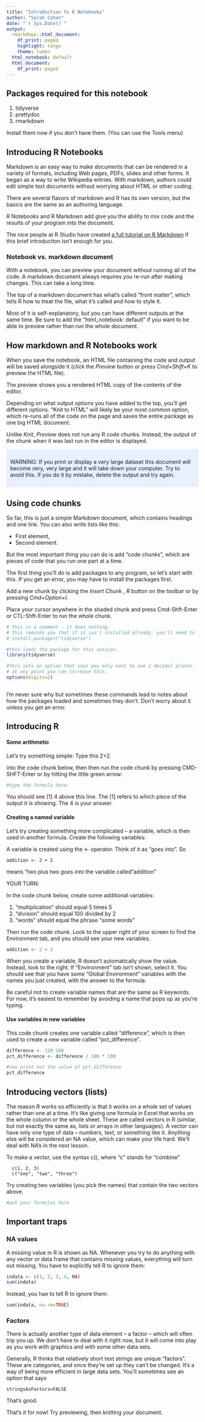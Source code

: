 ```yaml
---
title: "Introduction to R Notebooks"
author: "Sarah Cohen"
date: "`r Sys.Date()`"
output:
  rmarkdown::html_document:
    df_print: paged
    highlight: tango
    theme: lumen
  html_notebook: default
  html_document:
    df_print: paged
---
```



## Packages required for this notebook

1. tidyverse
2. prettydoc
3. rmarkdown

Install them now if you don't have them. (You can use the Tools menu)


## Introducing R Notebooks

Markdown is an easy way to make documents that can be rendered in a variety of formats, including Web pages, PDFs, slides and other forms. It began as a way to write Wikipedia entries. With markdown, authors could edit simple text documents without worrying about HTML or other coding. 

There are several flavors of markdown and R has its own version, but the basics are the same as an authoring language. 

R Notebooks and R Markdown add give you the ability to mix code and the results of your program into the document. 

The nice people at R Studio have created [a full tutorial on R Markdown](https://rmarkdown.rstudio.com/lesson-1.html) if this brief introduciton isn't enough for you. 

### Notebook vs. markdown document

With a notebook, you can preview your document without running all of the code. A markdown document always requires you re-run after making changes. This can take a long time. 

The top of a markdown document has what's called "front matter", which tells R how to treat the file, what it's called and how to style it. 

Most of it is self-explanatory, but you can have different outputs at the same time. Be sure to add the "html_notebook: default" if you want to be able to preview rather than run the whole document. 


## How markdown and R Notebooks work

When you save the notebook, an HTML file containing the code and output will be saved alongside it (click the *Preview* button or press *Cmd+Shift+K* to preview the HTML file). 

The preview shows you a rendered HTML copy of the contents of the editor.

Depending on what output options you have added to the top, you'll get different options. "Knit to HTML" will likely be your most common option, which re-runs all of the code on the page and saves the entire package as one big HTML document. 

Unlike *Knit*, *Preview* does not run any R code chunks. Instead, the output of the chunk when it was last run in the editor is displayed.

<div style="background-color:#e6f0ff;padding:10px;">
WARNING: If you print or display a very large dataset this document will become very, very large and it will take down your computer. Try to avoid this. If you do it by mistake, delete the output and try again.
</div>



## Using code chunks

So far, this is just a simple Markdown document, which contains headings and one link. You can also write lists like this: 

* First element, 
* Second element. 

But the most important thing you can do is add "code chunks", which are pieces of code that you run one part at a time. 


The first thing you'll do is add packages to any program, so let's start with this. If you get an error, you may have to install the packages first. 

Add a new chunk by clicking the *Insert Chunk* , *R* button on the toolbar or by pressing *Cmd+Option+I*.

Place your cursor anywhere in the shaded chunk and press Cmd-Shft-Enter or CTL-Shft-Enter to run the whole chunk. 


```r

# this is a comment - it does nothing.
# this reminds you that if it isn't installed already, you'll need to install a package
# install.packages("tidyverse")

#this loads the package for this session. 
library(tidyverse)

#this sets an option that says you only want to see 2 decimal places.
# at any point you can increase this.
options(digits=2)



```

I'm never sure why but sometimes these commands lead to notes about how the packages loaded and sometimes they don't. Don't worry about it unless you get an error. 

## Introducing R

#### Some arithmetic

Let's try something simple: Type this
      2+2. 

into the code chunk below, then then run the code chunk by pressing CMD-SHFT-Enter or by hitting the little green arrow: 

```r

#type the formula here:

```

You should see [1] 4 above this line. The [1] refers to which piece of the output it is showing. The 4 is your answer. 

#### Creating a named variable

Let's try creating something more complicated -- a variable, which is then used in another formula. Create the following variables: 

A variable is created using the <- operator. Think of it as "goes into". So

    addition <- 2 + 2

means "two plus two *goes into* the variable called "addition"

YOUR TURN: 

In the code chunk below, create some additional variables:

1. "multiplication" should equal 5 times 5
2. "division" should equal 100 divided by 2
3. "words" should equal the phrase "some words"

Then run the code chunk. Look to the upper right of your screen to find the Environment tab, and you should see your new variables. 

```r

addition <- 2 + 2


```


When you create a variable, R doesn't automatically show the value. Instead, look to the right. If "Environment" tab isn't shown, select it. You should see that you have some "Global Environment" variables with the names you just created, with the answer to the formula.

Be careful not to create variable names that are the same as R keywords. For now, it's easiest to remember by avoiding a name that pops up as you're typing. 


#### Use variables in new variables


This code chunk creates one variable called "difference", which is then used to create a new variable called "pct_difference".  

```r

difference <- 120-100
pct_difference <- difference / 100 * 100

#now print out the value of pct_difference
pct_difference

```

## Introducing vectors (lists)

The reason R works so efficiently is that it works on a whole set of values rather than one at a time. It's like giving one formula in Excel that works on the whole column or the whole sheet. These are called vectors in R (similar, but not exactly the same as, lists or arrays in other languages). A vector can have only one type of data -- numbers, text, or something like it. Anything else will be considered an NA value, which can make your life hard. We'll deal with NA's in the next lesson. 


To make a vector, use the syntax c(), where "c" stands for "combine"

      c(1, 2, 3)
      c("one", "two", "three")

Try creating two variables (you pick the names) that contain the two vectors above.

```r

#put your formulas here


```


## Important traps

### NA values

A missing value in R is shown as NA. Whenever you try to do anything with any vector or data frame that contains missing values, everything will turn out missing. You have to explicitly tell R to ignore them: 

```r

indata <- c(1, 2, 3, 4, NA)
sum(indata)


```

Instead, you hae to tell R to ignore them:
```r
sum(indata, na.rm=TRUE)
```
### Factors

There is actually another type of data element -- a factor -- which will often trip you up. We don't have to deal with it right now, but it will come into play as you work with graphics and with some other data sets. 

Generally, R thinks that relatively short text strings are unique "factors". These are categories, and once they're set up they can't be changed. It's a way of being more efficient in large data sets. You'll sometimes see an option that says

    stringsAsFactors=FALSE

That's good.
 


That's it for now! 
Try previewing, then knitting your document. 


